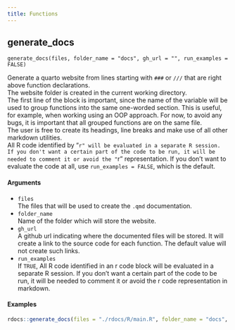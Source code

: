 ```yaml
---
title: Functions
---
```


## generate_docs

`generate_docs(files, folder_name = "docs", gh_url = "", run_examples = FALSE)` \

Generate a quarto website from lines starting with `###` or `///` that are right above function declarations. \
The website folder is created in the current working directory. \
The first line of the block is important, since the name of the variable will be used to group functions into the
same one-worded section. This is useful, for example, when working using an OOP approach. For now, to avoid any
bugs, it is important that all grouped functions are on the same file. \
The user is free to create its headings, line breaks and make use of all other markdown utilities. \
All R code identified by "```r" will be evaluated in a separate R session. If you don't want a certain part of the
code to be run, it will be needed to comment it or avoid the "```r" representation. If you don't want to evaluate
the code at all, use `run_examples = FALSE`, which is the default. \

#### Arguments

* `files` \
The files that will be used to create the `.qmd` documentation.
* `folder_name` \
Name of the folder which will store the website. \
* `gh_url` \
A github url indicating where the documented files will be stored. It will create a link to the source code for each
function. The default value will not create such links. \
* `run_examples` \
If `TRUE`, All R code identified in an r code block will be evaluated in a separate R session. If you don't want a certain part
of the code to be run, it will be needed to comment it or avoid the r code representation in markdown. \


#### Examples

```r
rdocs::generate_docs(files = "./rdocs/R/main.R", folder_name = "docs", gh_url = "https://github.com/daniellga/rdocs/tree/main/rdocs/R", run_examples = FALSE)
```
